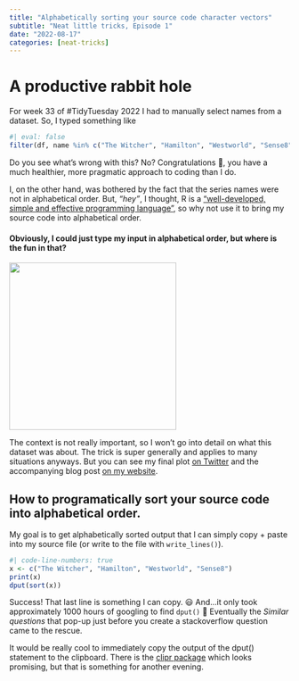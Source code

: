 ```yaml
---
title: "Alphabetically sorting your source code character vectors"
subtitle: "Neat little tricks, Episode 1"
date: "2022-08-17"
categories: [neat-tricks]
---
```


# A productive rabbit hole

For week 33 of #TidyTuesday 2022 I had to manually select names from a dataset. So, I typed something like
```r
#| eval: false
filter(df, name %in% c("The Witcher", "Hamilton", "Westworld", "Sense8"))
```

Do you see what's wrong with this? No? Congratulations 🎉, you have a much healthier, more pragmatic approach to coding than I do.

I, on the other hand, was bothered by the fact that the series names were not in alphabetical order. But, *"hey"*, I thought, R is a ["well-developed, simple and effective programming language"](https://www.r-project.org/about.html), so why not use it to bring my source code into alphabetical order.

#### Obviously, I could just type my input in alphabetical order, but where is the fun in that?

![](images/drake.jpg){.preview-image fig-align="center" width="300"}

::: {.callout-note appearance="simple"}
The context is not really important, so I won't go into detail on what this dataset was about. The trick is super generally and applies to many situations anyways. But you can see my final plot [on Twitter](https://twitter.com/philippkollenda) and the accompanying blog post [on my website](https://www.pkollenda.com/blog.html).
:::

## How to programatically sort your source code into alphabetical order.

My goal is to get alphabetically sorted output that I can simply copy + paste into my source file (or write to the file with `write_lines()`).

```r
#| code-line-numbers: true
x <- c("The Witcher", "Hamilton", "Westworld", "Sense8")
print(x)
dput(sort(x))
```
Success! That last line is something I can copy. 😃 And...it only took approximately 1000 hours of googling to find `dput()` 🙈 Eventually the *Similar questions* that pop-up just before you create a stackoverflow question came to the rescue.

It would be really cool to immediately copy the output of the dput() statement to the clipboard. There is the [clipr package](https://github.com/mdlincoln/clipr) which looks promising, but that is something for another evening.
